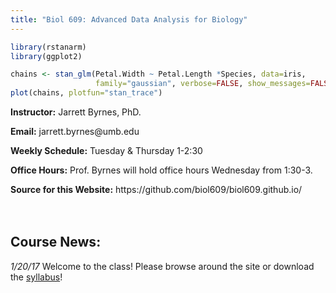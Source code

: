 ```yaml
---
title: "Biol 609: Advanced Data Analysis for Biology"
---
```


```r
library(rstanarm)
library(ggplot2)

chains <- stan_glm(Petal.Width ~ Petal.Length *Species, data=iris, 
                   family="gaussian", verbose=FALSE, show_messages=FALSE)
plot(chains, plotfun="stan_trace")
```

**Instructor:** Jarrett Byrnes, PhD.

**Email:** jarrett.byrnes@umb.edu

**Weekly Schedule:** Tuesday & Thursday 1-2:30

**Office Hours:** Prof. Byrnes will hold office hours Wednesday from 1:30-3.

**Source for this Website:** https://github.com/biol609/biol609.github.io/
&nbsp;  
&nbsp;  
&nbsp;  

## Course News: 
*1/20/17* Welcome to the class! Please browse around the site or download the [syllabus](./syllabus/adv_data_analysis_syllabus_2016a.doc)!
